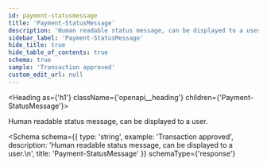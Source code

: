 ```yaml
---
id: payment-statusmessage
title: 'Payment-StatusMessage'
description: 'Human readable status message, can be displayed to a user.'
sidebar_label: 'Payment-StatusMessage'
hide_title: true
hide_table_of_contents: true
schema: true
sample: 'Transaction approved'
custom_edit_url: null
---
```



<Heading as={'h1'} className={'openapi__heading'} children={'Payment-StatusMessage'}></Heading>

Human readable status message, can be displayed to a user.

<Schema
  schema={{
    type: 'string',
    example: 'Transaction approved',
    description: 'Human readable status message, can be displayed to a user.\n',
    title: 'Payment-StatusMessage'
  }}
  schemaType={'response'}
></Schema>
